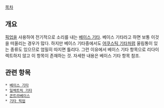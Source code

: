 [[목차]]
== 개요 ==
[[픽업]]을 사용하여 전기적으로 소리를 내는 [[베이스 기타]]. 베이스 기타라고 하면 보통 이것을 떠올리는 경우가 많다. 하지만 베이스 기타중에서도 [[어쿠스틱 기타]]처럼 울림통이 있는 종류도 있으므로 엄밀히 따지면 틀리다. 그런 이유에서 베이스 기타 항목으로 리다이렉트하지 않고 이 항목이 존재하는 것. 자세한 내용은 베이스 기타 항목 참조.

== 관련 항목 ==
 * [[베이스 기타]]
 * [[일렉트릭 기타]]
 * [[콘트라베이스]]
 * [[기타 픽업]]
